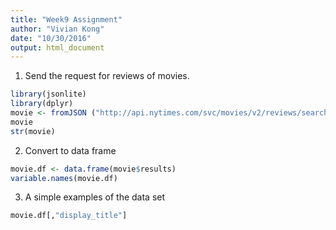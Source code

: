 ```yaml
---
title: "Week9 Assignment"
author: "Vivian Kong"
date: "10/30/2016"
output: html_document
---
```


1. Send the request for reviews of movies.

```r
library(jsonlite)
library(dplyr)
movie <- fromJSON ("http://api.nytimes.com/svc/movies/v2/reviews/search.json?critics-pick=Y?order=by-date&offset=40&api-key=a563c948b5a04b1ea842676e7002e40d")
movie
str(movie)
```

2. Convert to data frame

```r
movie.df <- data.frame(movie$results)
variable.names(movie.df)
```

3. A simple examples of the data set
```r
movie.df[,"display_title"]
```
